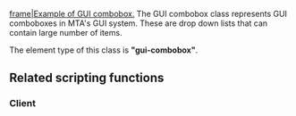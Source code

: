 
[[/Image:Gui-combobox.jpg.md|frame|Example of GUI combobox.]]
The GUI combobox class represents GUI comboboxes in MTA's GUI system. These are drop down lists that can contain large number of items.

The element type of this class is '''"gui-combobox"'''.

==Related scripting functions==
===Client===
{{GUI_functions}}